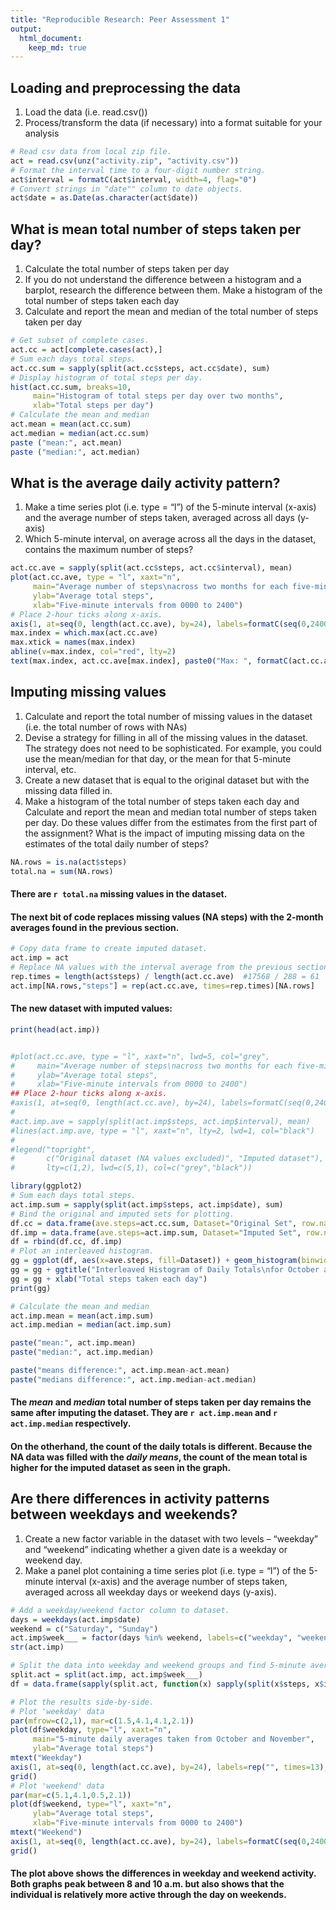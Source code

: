 ```yaml
---
title: "Reproducible Research: Peer Assessment 1"
output: 
  html_document:
    keep_md: true
---
```


## Loading and preprocessing the data
1. Load the data (i.e. read.csv())
2. Process/transform the data (if necessary) into a format suitable for your analysis

```r
# Read csv data from local zip file.
act = read.csv(unz("activity.zip", "activity.csv"))
# Format the interval time to a four-digit number string.
act$interval = formatC(act$interval, width=4, flag="0")
# Convert strings in "date"" column to date objects.
act$date = as.Date(as.character(act$date))
```

## What is mean total number of steps taken per day?
1. Calculate the total number of steps taken per day
2. If you do not understand the difference between a histogram and a barplot, research the      difference between them. Make a histogram of the total number of steps taken each day
3. Calculate and report the mean and median of the total number of steps taken per day

```r
# Get subset of complete cases.
act.cc = act[complete.cases(act),]
# Sum each days total steps.
act.cc.sum = sapply(split(act.cc$steps, act.cc$date), sum)
# Display histogram of total steps per day.
hist(act.cc.sum, breaks=10,
     main="Histogram of total steps per day over two months",
     xlab="Total steps per day")
# Calculate the mean and median
act.mean = mean(act.cc.sum)
act.median = median(act.cc.sum)
paste ("mean:", act.mean)
paste ("median:", act.median)

```

## What is the average daily activity pattern?
1. Make a time series plot (i.e. type = "l") of the 5-minute interval (x-axis) and the average number of steps taken, averaged across all days (y-axis)
2. Which 5-minute interval, on average across all the days in the dataset, contains the maximum number of steps?

```r
act.cc.ave = sapply(split(act.cc$steps, act.cc$interval), mean)
plot(act.cc.ave, type = "l", xaxt="n", 
     main="Average number of steps\nacross two months for each five-minute interval",
     ylab="Average total steps",
     xlab="Five-minute intervals from 0000 to 2400")
# Place 2-hour ticks along x-axis.
axis(1, at=seq(0, length(act.cc.ave), by=24), labels=formatC(seq(0,2400,by=200), width=4, flag="0"), las=2)
max.index = which.max(act.cc.ave)
max.xtick = names(max.index)
abline(v=max.index, col="red", lty=2)
text(max.index, act.cc.ave[max.index], paste0("Max: ", formatC(act.cc.ave[max.index], digits=5), " steps"), pos=4)
```

## Imputing missing values
1. Calculate and report the total number of missing values in the dataset (i.e. the total number of rows with NAs)
2. Devise a strategy for filling in all of the missing values in the dataset. The strategy does not need to be sophisticated. For example, you could use the mean/median for that day, or the mean for that 5-minute interval, etc.
3. Create a new dataset that is equal to the original dataset but with the missing data filled in.
4. Make a histogram of the total number of steps taken each day and Calculate and report the mean and median total number of steps taken per day. Do these values differ from the estimates from the first part of the assignment? What is the impact of imputing missing data on the estimates of the total daily number of steps?

```r
NA.rows = is.na(act$steps)
total.na = sum(NA.rows)
```
#### There are `r total.na` missing values in the dataset.
#### The next bit of code replaces missing values (NA steps) with the 2-month averages found in the previous section.
```r
# Copy data frame to create imputed dataset.
act.imp = act
# Replace NA values with the interval average from the previous section.
rep.times = length(act$steps) / length(act.cc.ave)  #17568 / 288 = 61
act.imp[NA.rows,"steps"] = rep(act.cc.ave, times=rep.times)[NA.rows]
```
#### The new dataset with imputed values:
```r
print(head(act.imp))


#plot(act.cc.ave, type = "l", xaxt="n", lwd=5, col="grey",
#     main="Average number of steps\nacross two months for each five-minute interval",
#     ylab="Average total steps",
#     xlab="Five-minute intervals from 0000 to 2400")
## Place 2-hour ticks along x-axis.
#axis(1, at=seq(0, length(act.cc.ave), by=24), labels=formatC(seq(0,2400,by=200), width=4, flag="0"), las=2)
#
#act.imp.ave = sapply(split(act.imp$steps, act.imp$interval), mean)
#lines(act.imp.ave, type = "l", xaxt="n", lty=2, lwd=1, col="black")
#
#legend("topright", 
#       c("Original dataset (NA values excluded)", "Imputed dataset"), 
#       lty=c(1,2), lwd=c(5,1), col=c("grey","black"))
```

```r
library(ggplot2)
# Sum each days total steps.
act.imp.sum = sapply(split(act.imp$steps, act.imp$date), sum)
# Bind the original and imputed sets for plotting.
df.cc = data.frame(ave.steps=act.cc.sum, Dataset="Original Set", row.names=NULL)
df.imp = data.frame(ave.steps=act.imp.sum, Dataset="Imputed Set", row.names=NULL)
df = rbind(df.cc, df.imp)
# Plot an interleaved histogram.
gg = ggplot(df, aes(x=ave.steps, fill=Dataset)) + geom_histogram(binwidth=2000, position="dodge")
gg = gg + ggtitle("Interleaved Histogram of Daily Totals\nfor October and November")
gg = gg + xlab("Total steps taken each day")
print(gg)

# Calculate the mean and median
act.imp.mean = mean(act.imp.sum)
act.imp.median = median(act.imp.sum)

paste("mean:", act.imp.mean)
paste("median:", act.imp.median)

paste("means difference:", act.imp.mean-act.mean)
paste("medians difference:", act.imp.median-act.median)

```

#### The *mean* and *median* total number of steps taken per day remains the same after imputing the dataset. They are `r act.imp.mean` and `r act.imp.median` respectively. 
#### On the otherhand, the count of the daily totals is different. Because the NA data was filled with the *daily means*, the count of the mean total is higher for the imputed dataset as seen in the graph.

## Are there differences in activity patterns between weekdays and weekends?
1. Create a new factor variable in the dataset with two levels -- "weekday" and "weekend" indicating whether a given date is a weekday or weekend day.
2. Make a panel plot containing a time series plot (i.e. type = "l") of the 5-minute interval (x-axis) and the average number of steps taken, averaged across all weekday days or weekend days (y-axis).

```r
# Add a weekday/weekend factor column to dataset.
days = weekdays(act.imp$date)
weekend = c("Saturday", "Sunday")
act.imp$week___ = factor(days %in% weekend, labels=c("weekday", "weekend"))
str(act.imp)

# Split the data into weekday and weekend groups and find 5-minute averages for each.
split.act = split(act.imp, act.imp$week___)
df = data.frame(sapply(split.act, function(x) sapply(split(x$steps, x$interval), mean)))

# Plot the results side-by-side.
# Plot 'weekday' data
par(mfrow=c(2,1), mar=c(1.5,4.1,4.1,2.1))
plot(df$weekday, type="l", xaxt="n", 
     main="5-minute daily averages taken from October and November",
     ylab="Average total steps")
mtext("Weekday")
axis(1, at=seq(0, length(act.cc.ave), by=24), labels=rep("", times=13), las=2)
grid()
# Plot 'weekend' data
par(mar=c(5.1,4.1,0.5,2.1))
plot(df$weekend, type="l", xaxt="n", 
     ylab="Average total steps",
     xlab="Five-minute intervals from 0000 to 2400")
mtext("Weekend")
axis(1, at=seq(0, length(act.cc.ave), by=24), labels=formatC(seq(0,2400,by=200), width=4, flag="0"), las=2)
grid()

```

#### The plot above shows the differences in weekday and weekend activity. Both graphs peak between 8 and 10 a.m. but also shows that the individual is relatively more active through the day on weekends.
